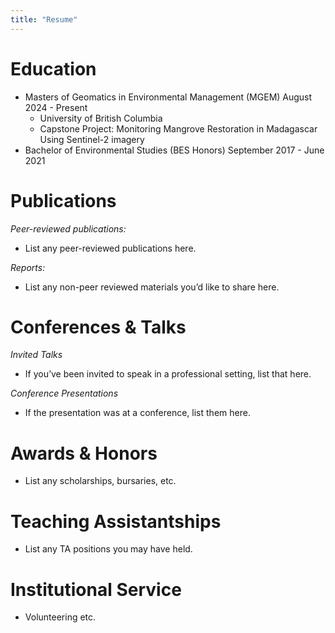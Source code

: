 ```yaml
---
title: "Resume"
---
```


# Education

-   Masters of Geomatics in Environmental Management (MGEM) August 2024 - Present
    -   University of British Columbia
    -   Capstone Project: Monitoring Mangrove Restoration in Madagascar Using Sentinel-2 imagery
-   Bachelor of Environmental Studies (BES Honors) September 2017 - June 2021

# Publications

*Peer-reviewed publications:*

-   List any peer-reviewed publications here.

*Reports:*

-   List any non-peer reviewed materials you'd like to share here.

# Conferences & Talks

*Invited Talks*

-   If you've been invited to speak in a professional setting, list that here.

*Conference Presentations*

-   If the presentation was at a conference, list them here.

# Awards & Honors

-   List any scholarships, bursaries, etc.

# Teaching Assistantships

-   List any TA positions you may have held.

# Institutional Service

-   Volunteering etc.
